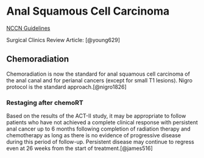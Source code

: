 # Anal Squamous Cell Carcinoma

[NCCN Guidelines](https://www.nccn.org/professionals/physician_gls/pdf/anal_blocks.pdf)

Surgical Clinics Review Article: [@young629]

## Chemoradiation

Chemoradiation is now the standard for anal squamous cell carcinoma of the anal canal and for perianal cancers (except for small T1 lesions). Nigro protocol is the standard approach.[@nigro1826]

### Restaging after chemoRT

Based on the results of the ACT-II study, it may be appropriate to follow patients who have not achieved a complete clinical response with persistent anal cancer up to 6 months following completion of radiation therapy and chemotherapy as long as there is no evidence of progressive disease during this period of follow-up. Persistent disease may continue to regress even at 26 weeks from the start of treatment.[@james516]
